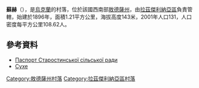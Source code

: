 {{coord|46|58|1|N|30|5|51|E|scale:30000|display=title}}

'''蘇赫'''（{{lang-uk|Сухе}}），是[[烏克蘭|烏克蘭]]的村落，位於該國西南部[[敖德薩州|敖德薩州]]，由[[拉茲傑利納亞區|拉茲傑利納亞區]]負責管轄，始建於1896年，面積1.21平方公里，海拔高度143米，2001年人口131，人口密度每平方公里108.62人。

==參考資料==
*[http://rozdilna-rda.odessa.gov.ua/files/rozdilna-rda/files/PASPORT/starostino.pdf Паспорт Старостинської сільської ради]
*[http://w1.c1.rada.gov.ua/pls/z7502/A005?rf7571=23090 Сухе]{{dead link|date=2018年4月 |bot=InternetArchiveBot |fix-attempted=yes }}

{{DEFAULTSORT:Сухе}}
[[Category:敖德薩州村落|Category:敖德薩州村落]]
[[Category:拉茲傑利納亞區村落|Category:拉茲傑利納亞區村落]]


{{Odessa-geo-stub}}